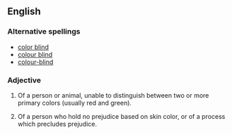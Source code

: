 ==English==

===Alternative spellings===
*[[color blind]]
*[[colour blind]]
*[[colour-blind]]

===Adjective===
{{en-adj|pos=[[color]]-[[blind]]|-}}

# {{notcomparable}} Of a person or animal, unable to distinguish between two or more primary colors (usually red and green).
# Of a person who hold no prejudice based on skin color, or of a process which precludes prejudice.